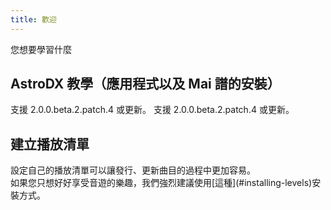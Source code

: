 ```yaml
---
title: 歡迎
---
```


您想要學習什麼

## AstroDX 教學（應用程式以及 Mai 譜的安裝）


<Cards>
  <Card href="install/android" title="Android" icon={Android()}>
    支援 2.0.0.beta.2.patch.4 或更新。
  </Card>
  <Card href="install/ios" title="iOS" icon={iOS()}>
    支援 2.0.0.beta.2.patch.4 或更新。
  </Card>
</Cards>

## 建立播放清單

<Callout title="主要閱讀對象為創作者">
  設定自己的播放清單可以讓發行、更新曲目的過程中更加容易。<br />
  如果您只想好好享受音遊的樂趣，我們強烈建議使用[這種](#installing-levels)安裝方式。
</Callout>
